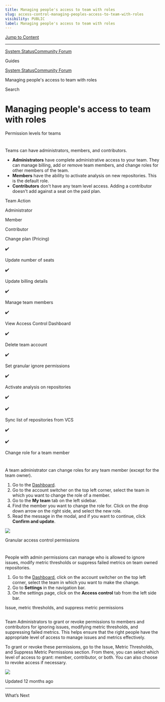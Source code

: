 ```yaml
---
title: Managing people's access to team with roles
slug: access-control-managing-peoples-access-to-team-with-roles
visibility: PUBLIC
label: Managing people's access to team with roles
---
```

[Jump to Content](#content)

* * *

[System Status](https://deepsourcestatus.com/)[Community Forum](https://discuss.deepsource.com/)

Guides

[System Status](https://deepsourcestatus.com/)[Community Forum](https://discuss.deepsource.com/)

Managing people's access to team with roles

Search

Managing people's access to team with roles
===========================================

Permission levels for teams

[](#permission-levels-for-teams)
===============================================================

Teams can have administrators, members, and contributors.

*   **Administrators** have complete administrative access to your team. They can manage billing, add or remove team members, and change roles for other members of the team.
*   **Members** have the ability to activate analysis on new repositories. This is the default role.
*   **Contributors** don't have any team level access. Adding a contributor doesn't add against a seat on the paid plan.

Team Action

Administrator

Member

Contributor

Change plan (Pricing)

✔️

Update number of seats

✔️

Update billing details

✔️

Manage team members

✔️

View Access Control Dashboard

✔️

Delete team account

✔️

Set granular ignore permissions

✔️

Activate analysis on repositories

✔️

✔️

Sync list of repositories from VCS

✔️

✔️

Change role for a team member

[](#change-role-for-a-team-member)
===================================================================

A team administrator can change roles for any team member (except for the team owner).

1.  Go to the [Dashboard](https://deepsource.io/dashboard).
2.  Go to the account switcher on the top left corner, select the team in which you want to change the role of a member.
3.  Go to the **My team** tab on the left sidebar.
4.  Find the member you want to change the role for. Click on the drop down arrow on the right side, and select the new role.
5.  Read the message in the modal, and if you want to continue, click **Confirm and update**.

![](https://files.readme.io/b665ebf-small-change_role.png)

Granular access control permissions

[](#granular-access-control-permissions)
===============================================================================

People with admin permissions can manage who is allowed to ignore issues, modify metric thresholds or suppress failed metrics on team owned repositories.

1.  Go to the [Dashboard](https://deepsource.io/dashboard), click on the account switcher on the top left corner, select the team in which you want to make the change.
2.  Go to **Settings** in the navigation bar.
3.  On the settings page, click on the **Access control** tab from the left side bar.

Issue, metric thresholds, and suppress metric permissions

[](#issue-metric-thresholds-and-suppress-metric-permissions)
-------------------------------------------------------------------------------------------------------------------------

Team Administrators to grant or revoke permissions to members and contributors for ignoring issues, modifying metric thresholds, and suppressing failed metrics. This helps ensure that the right people have the appropriate level of access to manage issues and metrics effectively.

To grant or revoke these permissions, go to the Issue, Metric Thresholds, and Suppress Metric Permissions section. From there, you can select which level of access to grant: member, contributor, or both. You can also choose to revoke access if necessary.

![](https://files.readme.io/8199f46-SCR-20231017-lqii.png)

Updated 12 months ago

* * *

What’s Next

